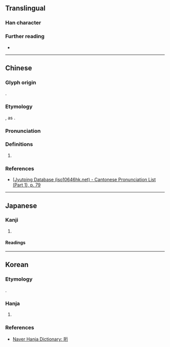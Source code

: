 {{character info}}
==Translingual==

===Han character===
{{Han char|rn=30|rad=口|as=06|sn=9|four=|canj=RHON|ids=⿰口行}}

===Further reading===
* {{Han ref|kx=0189.271|hdz=10618.111|uh=54D8|ud=21720}}

----

==Chinese==
{{zh-forms}}

===Glyph origin===
{{obor|zh|ja|哘}}.

===Etymology===
{{spelling pronunciation|zh}}, as {{zh-l|行}}.

===Pronunciation===
{{zh-pron
|m=xíng
|c=hang4
|cat=pn
}}

===Definitions===
{{head|zh|Han character}}

# {{zh-used2|j}}

===References===
* [[http://www.iso10646hk.net/jp/document/download.jsp Jyutping Database (iso10646hk.net) - Cantonese Pronunciation List (Part 1), p. 79]

----

==Japanese==

===Kanji===
{{ja-kanji|grade=|rs=口06}}

# {{rfdef|ja|sort=口06}}

====Readings====
{{ja-readings
|kun=さそ-う}}

----

==Korean==

===Etymology===
{{obor|ko|ja|哘}}.

===Hanja===
{{ko-hanja|[[일본]] [[지명]]|행}}

# {{n-g|Only used in borrowings from Japanese words.}}

===References===
* [https://hanja.dict.naver.com/hanja?q=哘 Naver Hanja Dictionary: 哘]